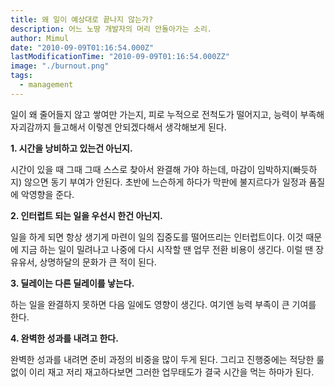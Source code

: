 ```yaml
---
title: 왜 일이 예상대로 끝나지 않는가?
description: 어느 노땅 개발자의 머리 안돌아가는 소리.
author: Mimul
date: "2010-09-09T01:16:54.000Z"
lastModificationTime: "2010-09-09T01:16:54.000ZZ"
image: "./burnout.png"
tags:
  - management
---
```

일이 왜 줄어들지 않고 쌓여만 가는지, 피로 누적으로 전척도가 떨어지고, 능력이 부족해 자괴감까지 들고해서 이렇겐 안되겠다해서 생각해보게 된다.

**1. 시간을 낭비하고 있는건 아닌지.**

시간이 있을 때 그때 그때 스스로 찾아서 완결해 가야 하는데, 마감이 임박하지(빠듯하지) 않으면 동기 부여가 안된다. 초반에 느슨하게 하다가 막판에 불지르다가 일정과 품질에 악영향을 준다.

**2. 인터럽트 되는 일을 우선시 한건 아닌지.**

일을 하게 되면 항상 생기게 마련이 일의 집중도를 떨어뜨리는 인터럽트이다. 이것 때문에 지금 하는 일이 밀려나고 나중에 다시 시작할 땐 업무 전환 비용이 생긴다. 이럴 땐 장유유서, 상명하달의 문화가 큰 적이 된다.

**3. 딜레이는 다른 딜레이를 낳는다.**

하는 일을 완결하지 못하면 다음 일에도 영향이 생긴다. 여기엔 능력 부족이 큰 기여를 한다.

**4. 완벽한 성과를 내려고 한다.**

완벽한 성과를 내려면 준비 과정의 비중을 많이 두게 된다. 그리고 진행중에는 적당한 룰 없이 이리 재고 저리 재고하다보면 그러한 업무태도가 결국 시간을 먹는 하마가 된다.
